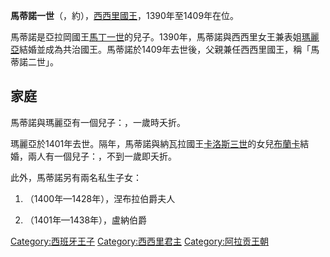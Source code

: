 {{Unreferenced|time=2020-09-24T14:15:13+00:00}}
{{Infobox royalty
| name        = 馬蒂諾一世
| image       = Martin1Sicilsky.jpg
| image_size  = 200px
| succession  = 西西里國王
| reign       = 1390年 — 1409年
| regent      = [[西西里的瑪麗亞|瑪麗亞]]（1390年 — 1401年）
| reg-type    = 共治
| successor   = [[馬丁一世_(亞拉岡)|馬蒂諾二世]]
| birth_date  = 約1375年
| death_date  = {{Death date and age|1409|7|25|1375|df=y}}
| death_place = [[卡利亞里|卡利亞里]]
| house       = [[巴塞隆納王朝|巴塞隆納王朝]]
| father      = [[馬丁一世_(亞拉岡)|亞拉岡的馬丁一世]]
| mother      = {{link-en|瑪麗亞·德·盧納|María de Luna}}
| religion    = [[羅馬天主教|羅馬天主教]]
}}
'''馬蒂諾一世'''（{{lang-it|Martino I}}，約{{bd|1375年||1409年|7月25日}}），[[西西里君主列表|西西里國王]]，1390年至1409年在位。

馬蒂諾是亞拉岡國王[[馬丁一世_(亞拉岡)|馬丁一世]]的兒子。1390年，馬蒂諾與西西里女王兼表姐[[西西里的瑪麗亞|瑪麗亞]]結婚並成為共治國王。馬蒂諾於1409年去世後，父親兼任西西里國王，稱「馬蒂諾二世」。

== 家庭 ==
馬蒂諾與瑪麗亞有一個兒子：{{le|西西里的皮特羅|Peter of Aragon (heir of Sicily)|皮特羅}}，一歲時夭折。

瑪麗亞於1401年去世。隔年，馬蒂諾與納瓦拉國王[[卡洛斯三世_(纳瓦拉)|卡洛斯三世]]的女兒[[布蘭卡一世|布蘭卡]]結婚，兩人有一個兒子：{{le|西西里的馬蒂諾 (1406-1407)|Martin of Aragon (heir of Sicily)|馬蒂諾}}，不到一歲即夭折。

此外，馬蒂諾另有兩名私生子女：
# {{le|西西里的約蘭達|Yolande of Aragon, Countess of Niebla|約蘭達}}（1400年—1428年），涅布拉伯爵夫人
# {{le|西西里的費德里科|Frederic, Count of Luna|費德里科}}（1401年—1438年），盧納伯爵

{{S-start}}
{{s-hou|[[巴塞羅那王朝|巴塞羅那王朝]]||約1375年|1409年|7月25日}}
{{S-reg}}
{{S-bef| before = [[費德里科三世|費德里科三世]]}}
{{S-ttl| title  = [[西西里國王|西西里國王]]
       | years  = 1390年–1409年|regent1=[[西西里的瑪麗亞|瑪麗亞]]}}
{{S-aft| after  = [[馬丁一世_(亞拉岡)|馬蒂諾二世]] }}
{{S-end}}

[[Category:西班牙王子|Category:西班牙王子]]
[[Category:西西里君主|Category:西西里君主]]
[[Category:阿拉贡王朝|Category:阿拉贡王朝]]